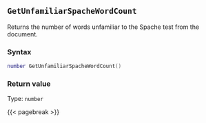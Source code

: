 ## `GetUnfamiliarSpacheWordCount`

Returns the number of words unfamiliar to the Spache test from the document.

### Syntax {-}

``` .lua
number GetUnfamiliarSpacheWordCount()
```


### Return value {-}

Type: `number`


{{< pagebreak >}}